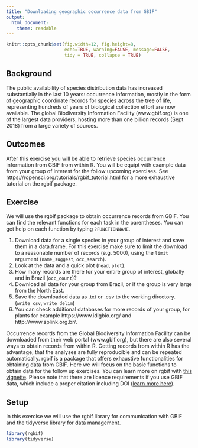 ```yaml
---
title: "Downloading geographic occurrence data from GBIF"
output: 
  html_document:
    theme: readable
---
```


```r
knitr::opts_chunk$set(fig.width=12, fig.height=8, 
                      echo=TRUE, warning=FALSE, message=FALSE,
                      tidy = TRUE, collapse = TRUE)
```

## Background
The public availability of species distribution data has increased substantially in the last 10 years: occurrence information, mostly in the form of geographic coordinate records for species across the tree of life, representing hundreds of years of biological collection effort are now available. The global Biodiversity Information Facility (www.gbif.org) is one of the largest data providers, hosting more than one billion records (Sept 2018) from a large variety of sources.

## Outcomes
After this exercise you will be able to retrieve species occurrence information from GBIF from within R. You will be equipt with example data from your group of interest for the follow upcoming exercises. See https://ropensci.org/tutorials/rgbif_tutorial.html for a more exhaustive tutorial on the rgbif package.

## Exercise
We will use the rgbif package to obtain occurrence records from GBIF. You can find the relevant functions for each task in the parentheses. You can get help on each function by typing `?FUNCTIONNAME`. 

1. Download data for a single species in your group of interest and save them in a data.frame. For this exercise make sure to limit the download to a reasonable number of records (e.g. 5000), using the `limit` argument (`name_suggest`, `occ_search`).
2. Look at the data and a quick plot (`head`, `plot`).
3. How many records are there for your entire group of interest, globally and in Brazil (`occ_count`)?
4. Download all data for your group from Brazil, or if the group is very large from the North East.
5. Save the downloaded data as .txt or .csv to the working directory. (`write_csv`, `write_delim`)
6. You can check additional databases for more records of your group, for plants for example https://www.idigbio.org/ and http://www.splink.org.br/.

Occurrence records from the Global Biodiversity Information Facility can be downloaded from their web portal (www.gbif.org), but there are also several ways to obtain records from within R. Getting records from within R has the advantage, that the analyses are fully reproducible and can be repeated automatically. rgbif is a package that offers exhaustive functionalities for obtaining data from GBIF. Here we will focus on the basic functions to obtain data for the follow up exercises. You can learn more on rgbif with [this vignette](https://ropensci.org/tutorials/rgbif_tutorial.html). Please note that there are licence requirements if you use GBIF data, which include a proper citation including DOI ([learn more here](https://www.gbif.org/citation-guidelines)).

## Setup
In this exercise we will use the rgbif library for communication with GBIF and the tidyverse library for data management.

```r
library(rgbif)
library(tidyverse)
```